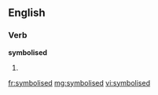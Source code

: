 ==English==

===Verb===
'''symbolised'''

# {{past of|symbolise}}

[[fr:symbolised]]
[[mg:symbolised]]
[[vi:symbolised]]